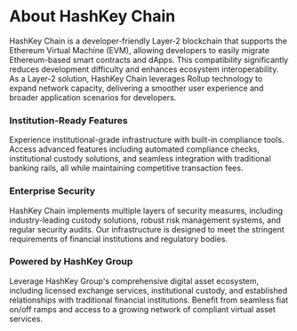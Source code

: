 # About HashKey Chain

HashKey Chain is a developer-friendly Layer-2 blockchain that supports the Ethereum Virtual Machine (EVM), allowing developers to easily migrate Ethereum-based smart contracts and dApps. This compatibility significantly reduces development difficulty and enhances ecosystem interoperability. As a Layer-2 solution, HashKey Chain leverages Rollup technology to expand network capacity, delivering a smoother user experience and broader application scenarios for developers.

### Institution-Ready Features

Experience institutional-grade infrastructure with built-in compliance tools. Access advanced features including automated compliance checks, institutional custody solutions, and seamless integration with traditional banking rails, all while maintaining competitive transaction fees.

### Enterprise Security

HashKey Chain implements multiple layers of security measures, including industry-leading custody solutions, robust risk management systems, and regular security audits. Our infrastructure is designed to meet the stringent requirements of financial institutions and regulatory bodies.

### Powered by HashKey Group

Leverage HashKey Group's comprehensive digital asset ecosystem, including licensed exchange services, institutional custody, and established relationships with traditional financial institutions. Benefit from seamless fiat on/off ramps and access to a growing network of compliant virtual asset services.
